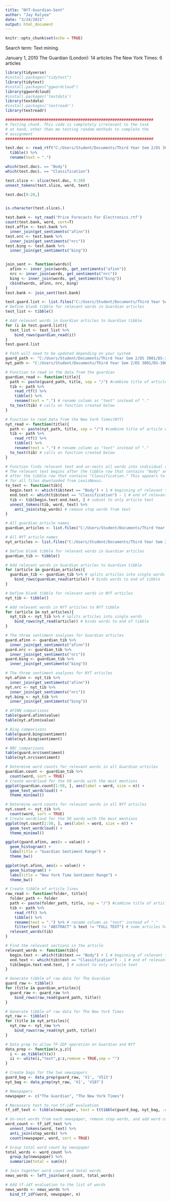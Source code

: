 ```yaml
---
title: "NYT-Guardian-Sent"
author: "Jay Ralyea"
date: "3/24/2021"
output: html_document
---
```


```r
knitr::opts_chunk$set(echo = TRUE)
```
Search term: Text mining.

January 1, 2010
The Guardian (London): 14 articles
The New York Times: 6 articles

```r
library(tidyverse)
#install.packages("tidytext")
library(tidytext)
#install.packages("ggwordcloud")
library(ggwordcloud)
#install.packages('textdata')
library(textdata)
#install.packages('textreadr')
library(textreadr)
```

```r
#################################################################
# Testing chunk. This code is completely irrelevant to the task 
# at hand, other than me testing random methods to complete the 
# assignment
#################################################################

test.doc <- read_rtf("C:/Users/Student/Documents/Third Year Sem 2/DS 3001/DS-3001/NYT-Articles/Price Forecasts For Electronics.rtf") %>%
  tibble() %>%
  rename(text = ".")

which(test.doc$. == "Body")
which(test.doc$. == "Classification")

test.slice <- slice(test.doc, 9:20)
unnest_tokens(test.slice, word, text)

test.doc[9:20,]


is.character(test.slice$.)

test.bank <- nyt_read('Price Forecasts For Electronics.rtf')
count(test.bank, word, sort=T)
test.affin <- test.bank %>%
  inner_join(get_sentiments("afinn"))
test.nrc <- test.bank %>%
  inner_join(get_sentiments("nrc"))
test.bing <- test.bank %>%
  inner_join(get_sentiments("bing"))


join_sent <- function(words){
  afinn <- inner_join(words, get_sentiments("afinn"))
  nrc <- inner_join(words, get_sentiments("nrc"))
  bing <- inner_join(words, get_sentiments("bing"))
  cbind(words, afinn, nrc, bing)
}
test.bank <- join_sent(test.bank)

test.guard.list <- list.files("C:/Users/Student/Documents/Third Year Sem 2/DS 3001/DS-3001/Guardian-Articles")
# Define blank tibble for relevant words in Guardian articles
test_list <- tibble()

# Add relevant words in Guardian articles to Guardian tibble
for (i in test.guard.list){
  test_list <- test_list %>%
    bind_rows(guardian_read(i))
}
test.guard.list
```


```r
# Path will need to be updated depending on your system
guard_path <- "C:/Users/Student/Documents/Third Year Sem 2/DS 3001/DS-3001/Guardian-Articles"
nyt_path <- "C:/Users/Student/Documents/Third Year Sem 2/DS 3001/DS-3001/NYT-Articles"

# Function to read in the data from the guardian
guardian_read <- function(title){
  path <- paste(guard_path, title, sep = "/") #combine title of article w/ path
  tib <- path %>%
    read_rtf() %>%
    tibble() %>%
    rename(text = ".") # rename column as "text" instead of "."
  to_text(tib) # calls on function created below
}

# Function to read data from the New York Times(NYT)
nyt_read <- function(title){
  path <- paste(nyt_path, title, sep = "/") #combine title of article w/ path
  tib <- path %>%
    read_rtf() %>%
    tibble() %>%
    rename(text = ".") # rename column as "text" instead of "."
  to_text(tib) # calls on function created below
}

# Function finds relevant text and un-nests all words into individual rows
# The relevant text begins after the tibble row that contains "Body" and ends
# after the tibble row that contains "Classification." This appears to be true
# for all files downloaded from LexisNexus.
to_text <- function(tib){
  begin.text <- which(tib$text == "Body") + 1 # beginning of relevant text
  end.text <- which(tib$text == "Classification") - 1 # end of relevant text
  tib <- tib[begin.text:end.text, ] # subset to only article text
  unnest_tokens(tib, word, text) %>%
    anti_join(stop_words) # remove stop words from text
}
```

```r
# All guardian article names
guardian_articles <- list.files("C:/Users/Student/Documents/Third Year Sem 2/DS 3001/DS-3001/Guardian-Articles")

# All NYT article names
nyt_articles <- list.files("C:/Users/Student/Documents/Third Year Sem 2/DS 3001/DS-3001/NYT-Articles")

# Define blank tibble for relevant words in Guardian articles
guardian_tib <- tibble()

# Add relevant words in Guardian articles to Guardian tibble
for (article in guardian_articles){
  guardian_tib <- guardian_tib %>% # splits articles into single words
    bind_rows(guardian_read(article)) # binds words to end of tibble
}

# Define blank tibble for relevant words in NYT articles
nyt_tib <- tibble()

# Add relevant words in NYT articles to NYT tibble
for (article in nyt_articles){
  nyt_tib <- nyt_tib %>% # splits articles into single words
    bind_rows(nyt_read(article)) # binds words to end of tibble
}

```

```r
# The three sentiment analyses for Guardian articles
guard.afinn <- guardian_tib %>%
  inner_join(get_sentiments("afinn"))
guard.nrc <- guardian_tib %>%
  inner_join(get_sentiments("nrc"))
guard.bing <- guardian_tib %>%
  inner_join(get_sentiments("bing"))

# The three sentiment analyses for NYT articles
nyt.afinn <- nyt_tib %>%
  inner_join(get_sentiments("afinn"))
nyt.nrc <- nyt_tib %>%
  inner_join(get_sentiments("nrc"))
nyt.bing <- nyt_tib %>%
  inner_join(get_sentiments("bing"))
```

```r
# AFINN comparisons
table(guard.afinn$value)
table(nyt.afinn$value)

# Bing comparisons
table(guard.bing$sentiment)
table(nyt.bing$sentiment)

# NRC comparisons
table(guard.nrc$sentiment)
table(nyt.nrc$sentiment)
```

```r
# Determine word counts for relevant words in all Guardian articles
guardian.count <- guardian_tib %>%
  count(word, sort = TRUE)
# Create wordcloud for the 50 words with the most mentions
ggplot(guardian.count[1:50, ], aes(label = word, size = n)) +
  geom_text_wordcloud() +
  theme_minimal()

# Determine word counts for relevant words in all NYT articles
nyt.count <- nyt_tib %>%
  count(word, sort = TRUE)
# Create wordcloud for the 50 words with the most mentions
ggplot(nyt.count[1:50, ], aes(label = word, size = n)) + 
  geom_text_wordcloud() +
  theme_minimal()

```

```r
ggplot(guard.afinn, aes(x = value)) +
  geom_histogram() +
  labs(title = "Guardian Sentiment Range") +
  theme_bw()

ggplot(nyt.afinn, aes(x = value)) +
  geom_histogram() +
  labs(title = "New York Time Sentiment Range") +
  theme_bw()
```

```r
# Create tibble of article lines
raw_read <- function(folder, title){
  folder_path <- folder
  path <- paste(folder_path, title, sep = "/") #combine title of article w/ path
  tib <- path %>%
    read_rtf() %>%
    tibble() %>%
    rename(text = ".") %>% # rename column as "text" instead of "." 
    filter(text != "ABSTRACT" & text != "FULL TEXT") # some articles have an abstract and full text sub-headers, remove them
  relevant_words(tib)
}

# Find the relevant sections in the article
relevant_words <- function(tib){
  begin.text <- which(tib$text == "Body") + 1 # beginning of relevant text
  end.text <- which(tib$text == "Classification") - 1 # end of relevant text
  tib[begin.text:end.text, ] # subset to only article text
}

# Generate tibble of raw data for The Guardian
guard_raw <- tibble()
for (title in guardian_articles){
  guard_raw <- guard_raw %>%
    bind_rows(raw_read(guard_path, title))
}

# Generate tibble of raw data for The New York Times
nyt_raw <- tibble()
for (title in nyt_articles){
  nyt_raw <- nyt_raw %>%
    bind_rows(raw_read(nyt_path, title))
}

# Data prep to allow TF-IDF operation on Guardian and NYT
data_prep <- function(x,y,z){
  i <- as_tibble(t(x))
  ii <- unite(i,"text",y:z,remove = TRUE,sep = "")
}

# Create bags for the two newspapers
guard_bag <- data_prep(guard_raw, 'V1', 'V513')
nyt_bag <- data_prep(nyt_raw, 'V1', 'V187')

# Newspapers
newspaper <- c("The Guardian", "The New York Times")

# Necessary text to run tf-idf evaluation
tf_idf_text <- tibble(newspaper, text = t(tibble(guard_bag, nyt_bag, .name_repair = "universal")))

# Un-nest words from each newspaper, remove stop words, and add word counts
word_count <- tf_idf_text %>%
  unnest_tokens(word, text) %>%
  anti_join(stop_words) %>%
  count(newspaper, word, sort = TRUE)

# Group total word count by newspaper
total_words <- word_count %>% 
  group_by(newspaper) %>% 
  summarize(total = sum(n))

# Join together word count and total words
news_words <- left_join(word_count, total_words)

# Add tf-idf evaluation to the list of words
news_words <- news_words %>%
  bind_tf_idf(word, newspaper, n)

```































